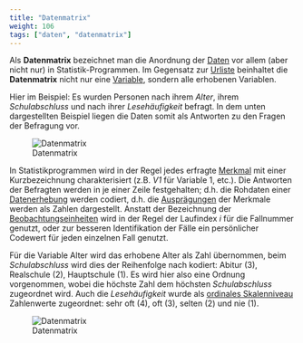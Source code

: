 ```yaml
---
title: "Datenmatrix"
weight: 106
tags: ["daten", "datenmatrix"]
---
```


Als **Datenmatrix** bezeichnet man die Anordnung der [Daten](../../glossar/daten/index.html) vor allem (aber nicht nur) in Statistik-Programmen. Im Gegensatz zur [Urliste](../../glossar/urliste/index.html) beinhaltet die **Datenmatrix** nicht nur eine [Variable](../../glossar/variable/index.html), sondern alle erhobenen Variablen.

Hier im Beispiel: Es wurden Personen nach ihrem *Alter*, ihrem *Schulabschluss* und nach ihrer *Lesehäufigkeit* befragt. In dem unten dargestellten Beispiel liegen die Daten somit als Antworten zu den Fragen der Befragung vor.

![Datenmatrix](../images/datenmatrix1.png)

In Statistikprogrammen wird in der Regel jedes erfragte [Merkmal](../../glossar/merkmal/index.html) mit einer Kurzbezeichnung charakterisiert (z.B. *V1* für Variable 1, etc.). Die Antworten der Befragten werden in je einer Zeile festgehalten; d.h. die Rohdaten einer [Datenerhebung](../../glossar/datenerhebung/index.html) werden codiert, d.h. die [Ausprägungen](../../glossar/merkmalsauspraegung/index.html) der Merkmale werden als Zahlen dargestellt. Anstatt der Bezeichnung der [Beobachtungseinheiten](../../glossar/beobachtungseinheit/index.html) wird in der Regel der Laufindex $i$ für die Fallnummer genutzt, oder zur besseren Identifikation der Fälle ein persönlicher Codewert für jeden einzelnen Fall genutzt.

Für die Variable Alter wird das erhobene Alter als Zahl übernommen, beim *Schulabschluss* wird dies der Reihenfolge nach kodiert: Abitur ($3$), Realschule ($2$), Hauptschule ($1$). Es wird hier also eine Ordnung vorgenommen, wobei die höchste Zahl dem höchsten *Schulabschluss* zugeordnet wird. Auch die *Lesehäufigkeit* wurde als [ordinales Skalenniveau](../../glossar/ordinalskala/index.html) Zahlenwerte zugeordnet: sehr oft ($4$), oft ($3$), selten ($2$) und nie ($1$).

![Datenmatrix](../images/datenmatrix2.png)
